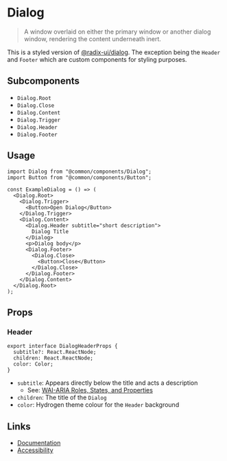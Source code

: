 
# Dialog

> A window overlaid on either the primary window or another dialog window, rendering the content underneath inert.

This is a styled version of [@radix-ui/dialog](https://www.radix-ui.com/docs/primitives/components/dialog). The exception being the `Header` and `Footer` which are custom components for styling purposes.

## Subcomponents

- `Dialog.Root`
- `Dialog.Close`
- `Dialog.Content`
- `Dialog.Trigger`
- `Dialog.Header`
- `Dialog.Footer`

## Usage

<Story id="components-dialog--not-open" />

```tsx
import Dialog from "@common/components/Dialog";
import Button from "@common/components/Button";

const ExampleDialog = () => (
  <Dialog.Root>
    <Dialog.Trigger>
      <Button>Open Dialog</Button>
    </Dialog.Trigger>
    <Dialog.Content>
      <Dialog.Header subtitle="short description">
        Dialog Title
      </Dialog>
      <p>Dialog body</p>
      <Dialog.Footer>
        <Dialog.Close>
          <Button>Close</Button>
        </Dialog.Close>
      </Dialog.Footer>
    </Dialog.Content>
  </Dialog.Root>
);
```

## Props

### Header

```tsx
export interface DialogHeaderProps {
  subtitle?: React.ReactNode;
  children: React.ReactNode;
  color: Color;
}
```

- `subtitle`: Appears directly below the title and acts a description
  - See: [WAI-ARIA Roles, States, and Properties](https://www.w3.org/WAI/ARIA/apg/patterns/dialogmodal/#:~:text=Optionally%2C%20the%20aria,single%20unbroken%20string.)
- `children`: The title of the `Dialog`
- `color`: Hydrogen theme colour for the `Header` background

## Links

- [Documentation](https://www.radix-ui.com/docs/primitives/components/dialog)
- [Accessibility](https://www.w3.org/WAI/ARIA/apg/patterns/dialogmodal/)
